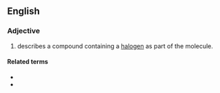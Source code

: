 ==English==

===Adjective===
{{en-adj}}

# {{lb|en|chemistry}}describes a compound containing a [[halogen]] as part of the molecule.

====Related terms====
* {{l|en|halogenate}}
* {{l|en|halogenation}}